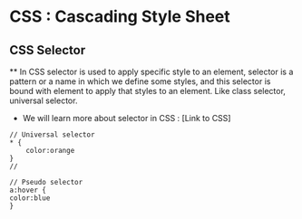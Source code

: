 # CSS : Cascading Style Sheet

## CSS Selector

\*\* In CSS selector is used to apply specific style to an element, selector is a pattern or a name in which we define
some styles, and this selector is bound with element to apply that styles to an element. Like class selector, universal selector.

- We will learn more about selector in CSS : [Link to CSS]

```
// Universal selector
* {
    color:orange
}
//

// Pseudo selector
a:hover {
color:blue
}

```

